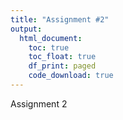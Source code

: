 ```yaml
---
title: "Assignment #2"
output: 
  html_document:
    toc: true
    toc_float: true
    df_print: paged
    code_download: true
---
```


Assignment 2


